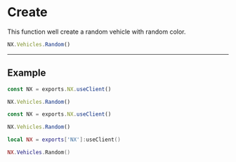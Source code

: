 
# Create

This function well create a random vehicle with random color.

```typescript
NX.Vehicles.Random()
```

---

## Example

<Tabs>
<TabItem value="ts" label="TypeScript">

```typescript title="/rc/client/class/vehicle.ts"
const NX = exports.NX.useClient()

NX.Vehicles.Random()
```

</TabItem>
<TabItem value="js" label="JavaScript">

```js title="/rc/client/class/vehicle.ts"
const NX = exports.NX.useClient()

NX.Vehicles.Random()
```

</TabItem>
<TabItem value="lua" label="Lua">

```lua title="/rc/client/class/vehicle.ts"
local NX = exports['NX']:useClient()

NX.Vehicles.Random()
```

</TabItem>
</Tabs>
